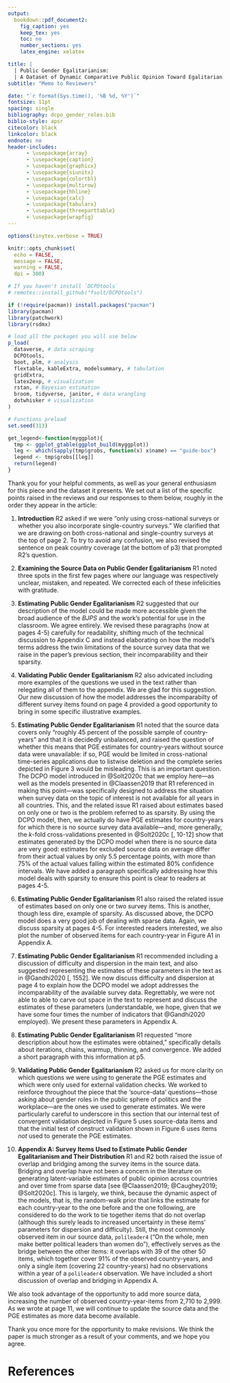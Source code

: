 ```yaml
---
output: 
  bookdown::pdf_document2:
    fig_caption: yes
    keep_tex: yes
    toc: no
    number_sections: yes
    latex_engine: xelatex

title: |
  | Public Gender Egalitarianism:
  | A Dataset of Dynamic Comparative Public Opinion Toward Egalitarian Gender Roles in the Public Sphere
subtitle: "Memo to Reviewers"

date: "`r format(Sys.time(), '%B %d, %Y')`"
fontsize: 11pt
spacing: single
bibliography: dcpo_gender_roles.bib
biblio-style: apsr
citecolor: black
linkcolor: black
endnote: no
header-includes:
      - \usepackage{array}
      - \usepackage{caption}
      - \usepackage{graphicx}
      - \usepackage{siunitx}
      - \usepackage{colortbl}
      - \usepackage{multirow}
      - \usepackage{hhline}
      - \usepackage{calc}
      - \usepackage{tabularx}
      - \usepackage{threeparttable}
      - \usepackage{wrapfig}
---
```



```r
options(tinytex.verbose = TRUE)

knitr::opts_chunk$set(
  echo = FALSE,
  message = FALSE,
  warning = FALSE,
  dpi = 300)

# If you haven't install `DCPOtools`
# remotes::install_github("fsolt/DCPOtools")

if (!require(pacman)) install.packages("pacman")
library(pacman)
library(patchwork)
library(rsdmx)

# load all the packages you will use below 
p_load(
  dataverse, # data scraping
  DCPOtools,
  boot, plm, # analysis
  flextable, kableExtra, modelsummary, # tabulation
  gridExtra,
  latex2exp, # visualization
  rstan, # Bayesian estimation
  broom, tidyverse, janitor, # data wrangling
  dotwhisker # visualization
) 

# Functions preload
set.seed(313)

get_legend<-function(myggplot){
  tmp <- ggplot_gtable(ggplot_build(myggplot))
  leg <- which(sapply(tmp$grobs, function(x) x$name) == "guide-box")
  legend <- tmp$grobs[[leg]]
  return(legend)
}

```


Thank you for your helpful comments, as well as your general enthusiasm for this piece and the dataset it presents.
We set out a list of the specific points raised in the reviews and our responses to them below, roughly in the order they appear in the article:

1. **Introduction** R2 asked if we were "only using cross-national surveys or whether you also incorporate single-country surveys."
We clarified that we are drawing on both cross-national and single-country surveys at the top of page 2.
To try to avoid any confusion, we also revised the sentence on peak country coverage (at the bottom of p3) that prompted R2's question.

1. **Examining the Source Data on Public Gender Egalitarianism** R1 noted three spots in the first few pages where our language was respectively unclear, mistaken, and repeated.
We corrected each of these infelicities with gratitude.

1. **Estimating Public Gender Egalitarianism** R2 suggested that our description of the model could be made more accessible given the broad audience of the _BJPS_ and the work's potential for use in the classroom.
We agree entirely.
We revised these paragraphs (now at pages 4-5) carefully for readability, shifting much of the technical discussion to Appendix C and instead elaborating on how the model's terms address the twin limitations of the source survey data that we raise in the paper's previous section, their incomparability and their sparsity.

1. **Validating Public Gender Egalitarianism** R2 also advicated including more examples of the questions we used in the text rather than relegating all of them to the appendix.
We are glad for this suggestion.
Our new discussion of how the model addresses the incomparabilty of different survey items found on page 4 provided a good opportunity to bring in some specific illustrative examples.

1. **Estimating Public Gender Egalitarianism** R1 noted that the source data covers only "roughly 45 percent of the possible sample of country-years" and that it is decidedly unbalanced, and raised the question of whether this means that PGE estimates for country-years without source data were unavailable: if so, PGE would be limited in cross-national time-series applications due to listwise deletion and the complete series depicted in Figure 3 would be misleading.
This is an important question.
The DCPO model introduced in @Solt2020c that we employ here---as well as the models presented in @Claassen2019 that R1 referenced in making this point---was specifically designed to address the situation when survey data on the topic of interest is not available for all years in all countries.
This, and the related issue R1 raised about estimates based on only one or two  is the problem referred to as sparsity.
By using the DCPO model, then, we actually do have PGE estimates for country-years for which there is no source survey data available---and, more generally, the $k$-fold cross-validations presented in @Solt2020c [, 10-12] show that estimates generated by the DCPO model when there is no source data are very good: estimates for excluded source data on average differ from their actual values by only 5.5 percentage points, with more than 75% of the actual values falling within the estimated 80% confidence intervals.
We have added a paragraph specifically addressing how this model deals with sparsity to ensure this point is clear to readers at pages 4-5.

1. **Estimating Public Gender Egalitarianism** R1 also raised the related issue of estimates based on only one or two survey items.
This is another, though less dire, example of sparsity.
As discussed above, the DCPO model does a very good job of dealing with sparse data.
Again, we discuss sparsity at pages 4-5.
For interested readers interested, we also plot the number of observed items for each country-year in Figure A1 in Appendix A.

1. **Estimating Public Gender Egalitarianism** R1 recommended including a discussion of difficulty and dispersion in the main text, and also suggested representing the estimates of these parameters in the text as in @Gandhi2020 [, 1552].
We now discuss difficulty and dispersion at page 4 to explain how the DCPO model we adopt addresses the incomparability of the available survey data.
Regrettably, we were not able to able to carve out space in the text to represent and discuss the estimates of these parameters (understandable, we hope, given that we have some four times the number of indicators that @Gandhi2020 employed).
We present these parameters in Appendix A.

1. **Estimating Public Gender Egalitarianism** R1 requested "more description about how the estimates were obtained," specifically details about iterations, chains, warmup, thinning, and convergence.
We added a short paragraph with this information at p5.

1. **Validating Public Gender Egalitarianism** R2 asked us for more clarity on which questions we were using to generate the PGE estimates and which were only used for external validation checks.
We worked to reinforce throughout the piece that the 'source-data' questions---those asking about gender roles in the public sphere of politics and the workplace---are the ones we used to generate estimates.
We were particularly careful to underscore in this section that our internal test of convergent validation depicted in Figure 5 uses source-data items and that the initial test of construct validation shown in Figure 6 uses items _not_ used to generate the PGE estimates.

1. **Appendix A: Survey Items Used to Estimate Public Gender Egalitarianism and Their Distribution** R1 and R2 both raised the issue of overlap and bridging among the survey items in the source data.
Bridging and overlap have not been a concern in the literature on generating latent-variable estimates of public opinion across countries and over time from sparse data [see @Claassen2019; @Caughey2019; @Solt2020c].
This is largely, we think, because the dynamic aspect of the models, that is, the random-walk prior that links the estimate for each country-year to the one before and the one following, are considered to do the work to tie together items that do not overlap (although this surely leads to increased uncertainty in these items' parameters for dispersion and difficulty). 
Still, the most commonly observed item in our source data, `polileader4` ("On the whole, men make better political leaders than women do"), effectively serves as the bridge between the other items: it overlaps with 39 of the other 50 items, which together cover 91% of the observed country-years, and only a single item (covering 22 country-years) had no observations within a year of a `polileader4` observation.
We have included a short discussion of overlap and bridging in Appendix A.

We also took advantage of the opportunity to add more source data, increasing the number of observed country-year-items from 2,710 to 2,999.
As we wrote at page 11, we will continue to update the source data and the PGE estimates as more data become available.

Thank you once more for the opportunity to make revisions.
We think the paper is much stronger as a result of your comments, and we hope you agree.

# References

<div id="refs"></div>